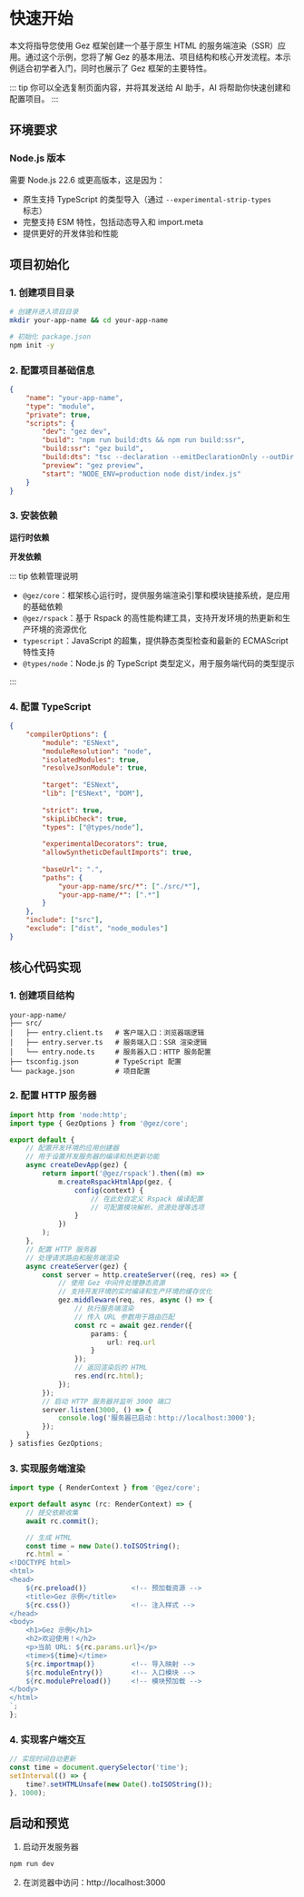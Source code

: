 
# 快速开始

本文将指导您使用 Gez 框架创建一个基于原生 HTML 的服务端渲染（SSR）应用。通过这个示例，您将了解 Gez 的基本用法、项目结构和核心开发流程。本示例适合初学者入门，同时也展示了 Gez 框架的主要特性。

::: tip
你可以全选复制页面内容，并将其发送给 AI 助手，AI 将帮助你快速创建和配置项目。
:::

## 环境要求

### Node.js 版本
需要 Node.js 22.6 或更高版本，这是因为：
- 原生支持 TypeScript 的类型导入（通过 `--experimental-strip-types` 标志）
- 完整支持 ESM 特性，包括动态导入和 import.meta
- 提供更好的开发体验和性能

## 项目初始化

### 1. 创建项目目录
```bash
# 创建并进入项目目录
mkdir your-app-name && cd your-app-name

# 初始化 package.json
npm init -y
```

### 2. 配置项目基础信息
```json title="package.json"
{
    "name": "your-app-name",
    "type": "module",
    "private": true,
    "scripts": {
        "dev": "gez dev",
        "build": "npm run build:dts && npm run build:ssr",
        "build:ssr": "gez build",
        "build:dts": "tsc --declaration --emitDeclarationOnly --outDir dist/src",
        "preview": "gez preview",
        "start": "NODE_ENV=production node dist/index.js"
    }
}
```

### 3. 安装依赖

**运行时依赖**
<PackageManagerTabs command="install @gez/core" />

**开发依赖**
<PackageManagerTabs command="install @gez/rspack typescript @types/node -D" />

::: tip 依赖管理说明
- `@gez/core`：框架核心运行时，提供服务端渲染引擎和模块链接系统，是应用的基础依赖
- `@gez/rspack`：基于 Rspack 的高性能构建工具，支持开发环境的热更新和生产环境的资源优化
- `typescript`：JavaScript 的超集，提供静态类型检查和最新的 ECMAScript 特性支持
- `@types/node`：Node.js 的 TypeScript 类型定义，用于服务端代码的类型提示

:::

### 4. 配置 TypeScript
```json title="tsconfig.json"
{
    "compilerOptions": {
        "module": "ESNext",
        "moduleResolution": "node",
        "isolatedModules": true,
        "resolveJsonModule": true,
        
        "target": "ESNext",
        "lib": ["ESNext", "DOM"],
        
        "strict": true,
        "skipLibCheck": true,
        "types": ["@types/node"],
        
        "experimentalDecorators": true,
        "allowSyntheticDefaultImports": true,
        
        "baseUrl": ".",
        "paths": {
            "your-app-name/src/*": ["./src/*"],
            "your-app-name/*": [".*"]
        }
    },
    "include": ["src"],
    "exclude": ["dist", "node_modules"]
}
```

## 核心代码实现

### 1. 创建项目结构
```
your-app-name/
├── src/
│   ├── entry.client.ts   # 客户端入口：浏览器端逻辑
│   ├── entry.server.ts   # 服务端入口：SSR 渲染逻辑
│   └── entry.node.ts     # 服务器入口：HTTP 服务配置
├── tsconfig.json         # TypeScript 配置
└── package.json          # 项目配置
```

### 2. 配置 HTTP 服务器
```ts title="src/entry.node.ts"
import http from 'node:http';
import type { GezOptions } from '@gez/core';

export default {
    // 配置开发环境的应用创建器
    // 用于设置开发服务器的编译和热更新功能
    async createDevApp(gez) {
        return import('@gez/rspack').then((m) =>
            m.createRspackHtmlApp(gez, {
                config(context) {
                    // 在此处自定义 Rspack 编译配置
                    // 可配置模块解析、资源处理等选项
                }
            })
        );
    },
    // 配置 HTTP 服务器
    // 处理请求路由和服务端渲染
    async createServer(gez) {
        const server = http.createServer((req, res) => {
            // 使用 Gez 中间件处理静态资源
            // 支持开发环境的实时编译和生产环境的缓存优化
            gez.middleware(req, res, async () => {
                // 执行服务端渲染
                // 传入 URL 参数用于路由匹配
                const rc = await gez.render({
                    params: {
                        url: req.url
                    }
                });
                // 返回渲染后的 HTML
                res.end(rc.html);
            });
        });
        // 启动 HTTP 服务器并监听 3000 端口
        server.listen(3000, () => {
            console.log('服务器已启动：http://localhost:3000');
        });
    }
} satisfies GezOptions;
```

### 3. 实现服务端渲染
```ts title="src/entry.server.ts"
import type { RenderContext } from '@gez/core';

export default async (rc: RenderContext) => {
    // 提交依赖收集
    await rc.commit();

    // 生成 HTML
    const time = new Date().toISOString();
    rc.html = `
<!DOCTYPE html>
<html>
<head>
    ${rc.preload()}           <!-- 预加载资源 -->
    <title>Gez 示例</title>
    ${rc.css()}               <!-- 注入样式 -->
</head>
<body>
    <h1>Gez 示例</h1>
    <h2>欢迎使用！</h2>
    <p>当前 URL: ${rc.params.url}</p>
    <time>${time}</time>
    ${rc.importmap()}         <!-- 导入映射 -->
    ${rc.moduleEntry()}       <!-- 入口模块 -->
    ${rc.modulePreload()}     <!-- 模块预加载 -->
</body>
</html>
`;
};
```

### 4. 实现客户端交互
```ts title="src/entry.client.ts"
// 实现时间自动更新
const time = document.querySelector('time');
setInterval(() => {
    time?.setHTMLUnsafe(new Date().toISOString());
}, 1000);
```

## 启动和预览

1. 启动开发服务器
```bash
npm run dev
```

2. 在浏览器中访问：http://localhost:3000
